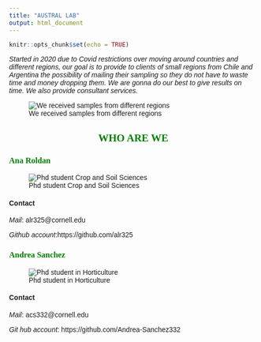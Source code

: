 ```yaml
---
title: "AUSTRAL LAB"
output: html_document
---
```


```r
knitr::opts_chunk$set(echo = TRUE)
```
<style>
h1 { text-align: center; }
h2 { text-align: center; }
body { font-family: "Arial", sans-serif; }
h1, h2, h3 { font-family: "Times New Roman", serif; }
h2, h3 {color: green;}
</style>
    
*Started in 2020 due to Covid restrictions over moving around countries and different regions, our goal is to provide to clients of small regions from Chile and Argentina the possibility of mailing their sampling so they do not have to waste time and money dropping them. We are gonna do our best to give results on time. We also provide consultant services.* 

![We received samples from different regions](lab location .png)

## WHO ARE WE


### Ana Roldan

![Phd student Crop and Soil Sciences](ana.jpg)

#### Contact 

*Mail*: alr325@cornell.edu

*Github account*:https://github.com/alr325


### Andrea Sanchez 

![Phd student in Horticulture](andrea.jpg)

#### Contact

*Mail*: acs332@cornell.edu 

*Git hub account*: https://github.com/Andrea-Sanchez332